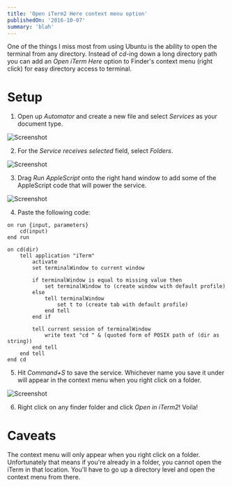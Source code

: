 ```yaml
---
title: 'Open iTerm2 Here context menu option'
publishedOn: '2016-10-07'
summary: 'blah'
---
```


One of the things I miss most from using Ubuntu is the ability to open the terminal from any directory. Instead of _cd_-ing down a long directory path you can add an _Open iTerm Here_ option to Finder's context menu (right click) for easy directory access to terminal. 

# Setup
1) Open up _Automator_ and create a new file and select _Services_ as your document type. 

![Screenshot](/static/images/open-iterm2-here-context-menu-option/1.png)

2) For the _Service receives selected_ field, select _Folders_. 

![Screenshot](/static/images/open-iterm2-here-context-menu-option/2.png)

3) Drag _Run AppleScript_ onto the right hand window to add some of the AppleScript code that will power the service.

![Screenshot](/static/images/open-iterm2-here-context-menu-option/3.png)

4) Paste the following code:
 
```applescript
on run {input, parameters}
	cd(input)
end run

on cd(dir)
	tell application "iTerm"
		activate
		set terminalWindow to current window
		
		if terminalWindow is equal to missing value then
			set terminalWindow to (create window with default profile)
		else
			tell terminalWindow
				set t to (create tab with default profile)
			end tell
		end if
		
		tell current session of terminalWindow
			write text "cd " & (quoted form of POSIX path of (dir as string))
		end tell
	end tell
end cd
```

5) Hit _Command+S_ to save the service. Whichever name you save it under will appear in the context menu when you right click on a folder.

![Screenshot](/static/images/open-iterm2-here-context-menu-option/4.png)

6) Right click on any finder folder and click _Open in iTerm2_! Voila!

# Caveats
The context menu will only appear when you right click on a folder. Unfortunately that means if you're already in a folder, you cannot open the iTerm in that location. You'll have to go up a directory level and open the context menu from there.


